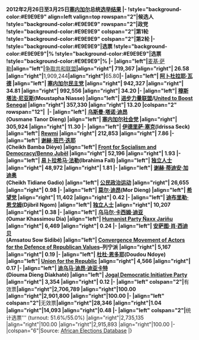 {{electiontable|2012年塞内加尔总统选举}}'''2012年2月26日至3月25日[[塞内加尔]]总统[[2012年塞内加尔总统选举|选举结果]] 
|-
!style="background-color:#E9E9E9" align=left valign=top rowspan="2"|候选人
!style="background-color:#E9E9E9" rowspan="2"|政党
!style="background-color:#E9E9E9" colspan="2"|第1轮
!style="background-color:#E9E9E9" colspan="2"|第2轮
|-
!style="background-color:#E9E9E9"|选票
!style="background-color:#E9E9E9"|%
!style="background-color:#E9E9E9"|选票
!style="background-color:#E9E9E9"|%
|-
|align="left"| '''[[麦基·萨勒]]'''
|align="left"| '''[[争取共和联盟 (塞内加尔)|争取共和联盟]]'''
|align="right"| 719,367
|align="right"| 26.58
|align="right"| '''1,909,244'''
|align="right"| '''65.80'''
|-
|align="left"| [[阿卜杜拉耶·瓦德]]
|align="left"| [[塞内加尔民主党]]
|align="right"| 942,327
|align="right"| 34.81
|align="right"| 992,556
|align="right"| 34.20
|-
|align="left"| [[穆斯塔法·尼亚斯]](Moustapha Niasse)
|align="left"| [[进步力量联盟 (塞内加尔)|进步力量联盟]]/[[United to Boost Senegal]]
|align="right"| 357,330
|align="right"| 13.20
|colspan="2" rowspan="12"|&nbsp;
|-
|align="left"| [[乌斯曼·塔诺·迪昂]]<br>(Ousmane Tanor Dieng)
|align="left"| [[塞内加尔社会党]]
|align="right"| 305,924
|align="right"| 11.30
|-
|align="left"| [[伊德里萨·塞克]](Idrissa Seck)
|align="left"| [[Rewmi]]
|align="right"| 212,853
|align="right"| 7.86
|-
|align="left"| [[谢赫·班巴·迭耶]]<br>(Cheikh Bamba Dièye)
|align="left"| [[Front for Socialism and Democracy/Benno Jubël]]
|align="right"| 52,196
|align="right"| 1.93
|-
|align="left"| [[易卜拉希马·法勒]](Ibrahima Fall)
|align="left"| [[独立人士]]
|align="right"| 48,972
|align="right"| 1.81
|-
|align="left"| [[谢赫·蒂迪安·加迪奥]]<br>(Cheikh Tidiane Gadio)
|align="left"| [[公民政治运动]]
|align="right"| 26,655
|align="right"| 0.98
|-
|align="left"| [[莫尔·迪昂]](Mor Dieng)
|align="left"| [[希望党 (塞内加尔)|希望党]]
|align="right"| 11,402
|align="right"| 0.42
|-
|align="left"| [[迪布里勒·恩戈姆]](Djibril Ngom)
|align="left"| [[独立人士]]
|align="right"| 10,207
|align="right"| 0.38
|-
|align="left"| [[乌马尔·卡西姆·迪亚]]<br>(Oumar Khassimou Dia)
|align="left"| [[Humanist Party Ñaxx Jariñu]]
|align="right"| 6,469
|align="right"| 0.24
|-
|align="left"| [[安萨图·肖·西迪贝]]<br>(Amsatou Sow Sidibé)
|align="left"| [[Convergence Movement of Actors for the Defence of Republican Values]]–列宁派
|align="right"| 5,167
|align="right"| 0.19
|-
|align="left"| [[杜杜·恩多耶]](Doudou Ndoye)
|align="left"| [[Union for the Republic (塞内加尔)|Union for the Republic]]
|align="right"| 4,566
|align="right"| 0.17
|-
|align="left"| [[迪乌马·迪昂·迪亚卡特]]<br>(Diouma Dieng Diakhaté)
|align="left"| [[Jogal Democratic Initiative Party]]
|align="right"| 3,354
|align="right"| 0.12
|-
|align="left" colspan="2"| '''有效票'''
|align="right"|2,706,789
|align="right"|100.00
|align="right"|2,901,800
|align="right"|100.00
|-
|align="left" colspan="2"| '''无效票'''
|align="right"|28,346
|align="right"|1.04
|align="right"|14,093
|align="right"|0.48
|-
|align="left" colspan="2"| '''统计选票''' (turnout: 51.6%/55.0%)
|align="right"|2,735,135
|align="right"|100.00
|align="right"|2,915,893
|align="right"|100.00
|-
|colspan="6"|Source: [http://africanelections.tripod.com/sn.html African Elections Database]
|}<noinclude>

{{Template reference list}}

[[Category:Africa presidential election result templates|{{PAGENAME}}]]
</noinclude>